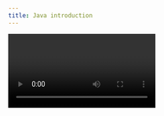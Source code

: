 ```yaml
---
title: Java introduction
---
```


<Video id="bm0OyhwFDuY" />

<Steps>
  <Step>
    ## Why is Java Famous?

    * **Feature-rich & versatile** → used in web apps, mobile apps, desktop apps, games, enterprise systems, etc.
    * **Readable & Maintainable** → syntax is close to English, easier for developers.
    * **WORA (Write Once, Run Anywhere)** → Java programs run on any device with a **JVM (Java Virtual Machine)**.
    * **Rich API** → e.g., **Collection API** makes working with data structures easy.
    * **Strong Exception Handling** → ensures robust and error-tolerant applications.
  </Step>

  <Step>
    ## History of Java

    * Created in **1995** by **James Gosling** at **Sun Microsystems**.
    * Later acquired by **Oracle Corporation**.
    * **New updates** are released approximately **every 6 months**.
  </Step>
</Steps>
